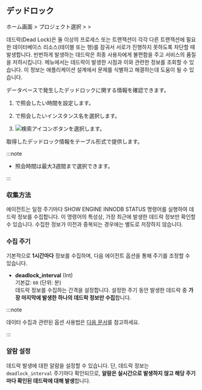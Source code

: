 ## デッドロック

ホーム画面 &gt; プロジェクト選択 &gt; <Cmdname sid="side_analysis" className="uitext" /> &gt; <Cmdname sid="side_deadLock" className="uitext" />

데드락(Dead Lock)은 둘 이상의 프로세스 또는 트랜잭션이 각각 다른 트랜잭션에 필요한 데이터베이스 리소스(테이블 또는 행)를 잠궈서 서로가 진행하지 못하도록 차단할 때 발생합니다. 빈번하게 발생하는 데드락은 최종 사용자에게 불편함을 주고 서비스의 품질을 저하시킵니다. <Cmdname sid="side_deadLock" className="uitext" /> 메뉴에서는 데드락이 발생한 시점과 이와 관련한 정보를 조회할 수 있습니다. 이 정보는 애플리케이션 설계에서 문제를 식별하고 해결하는데 도움이 될 수 있습니다.

<ProdImg img='db-deadlock-basic.png' desc='デッドロック' />

データベースで発生したデッドロックに関する情報を確認できます。

1. <Cmdname sid="time" className="uitext" />で照会したい時間を設定します。

2. <Cmdname sid="instance" className="uitext" />で照会したいインスタンス名を選択します。

3. ![検索アイコン](/img/ico-btn-search.png)ボタンを選択します。

取得したデッドロック情報をテーブル形式で提供します。

:::note

- 照会時間は最大3週間まで選択できます。

:::

### 収集方法

에이전트는 일정 주기마다 SHOW ENGINE INNODB STATUS 명령어를 실행하여 데드락 정보를 수집합니다. 이 명령어의 특성상, 가장 최근에 발생한 데드락 정보만 확인할 수 있습니다. 수집한 정보가 이전과 중복되는 경우에는 별도로 저장하지 않습니다.

### 수집 주기

기본적으로 **1시간마다** 정보를 수집하며, 다음 에이전트 옵션을 통해 주기를 조정할 수 있습니다.

- **deadlock_interval** (Int)\
  기본값: `60` (단위: 분)\
  데드락 정보를 수집하는 간격을 설정합니다. 설정한 주기 동안 발생한 데드락 중 **가장 마지막에 발생한 하나의 데드락 정보만 수집**합니다.

:::note

데이터 수집과 관련된 옵션 사용법은 [다음 문서](https://docs.whatap.io/mysql/agent-dbx-settings#%EB%8D%B0%EC%9D%B4%ED%84%B0-%EC%88%98%EC%A7%91)를 참고하세요.

:::

### 알람 설정

데드락 발생에 대한 알람을 설정할 수 있습니다. 단, 데드락 정보는 `deadlock_interval` 주기마다 확인되므로, **알람은 실시간으로 발생하지 않고 해당 주기마다 확인된 데드락에 대해 발생**합니다.
